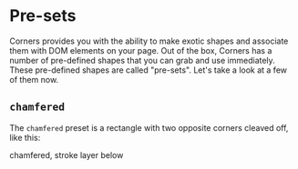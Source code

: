 

# Pre-sets

Corners provides you with the ability to make exotic shapes and associate them with DOM elements on your page. Out of the box, Corners has a number of pre-defined shapes that you can grab and use immediately. These pre-defined shapes are called "pre-sets". Let's take a look at a few of them now.

## `chamfered`

The `chamfered` preset is a rectangle with two opposite corners cleaved off, like this:

<ChamferedDivWithStroke>chamfered, stroke layer below</ChamferedDivWithStroke>

<WrappedButton />
